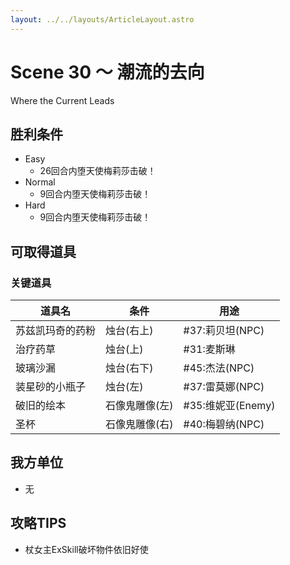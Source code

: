 ```yaml
---
layout: ../../layouts/ArticleLayout.astro
---
```

# Scene 30 ～ 潮流的去向  

Where the Current Leads

## 胜利条件 

- Easy
  - 26回合内堕天使梅莉莎击破！
- Normal
  - 9回合内堕天使梅莉莎击破！
- Hard
  - 9回合内堕天使梅莉莎击破！

## 可取得道具 

### 关键道具

|道具名|条件|用途|
|---|---|---|
|苏兹凯玛奇的药粉|烛台(右上)|#37:莉贝坦(NPC)|
|治疗药草|烛台(上)|#31:麦斯琳|
|玻璃沙漏|烛台(右下)|#45:杰法(NPC)|
|装星砂的小瓶子|烛台(左)|#37:雷莫娜(NPC)|
|破旧的绘本|石像鬼雕像(左)|#35:维妮亚(Enemy)|
|圣杯|石像鬼雕像(右)|#40:梅碧纳(NPC)|

## 我方单位 

- 无

## 攻略TIPS 

- 杖女主ExSkill破坏物件依旧好使
